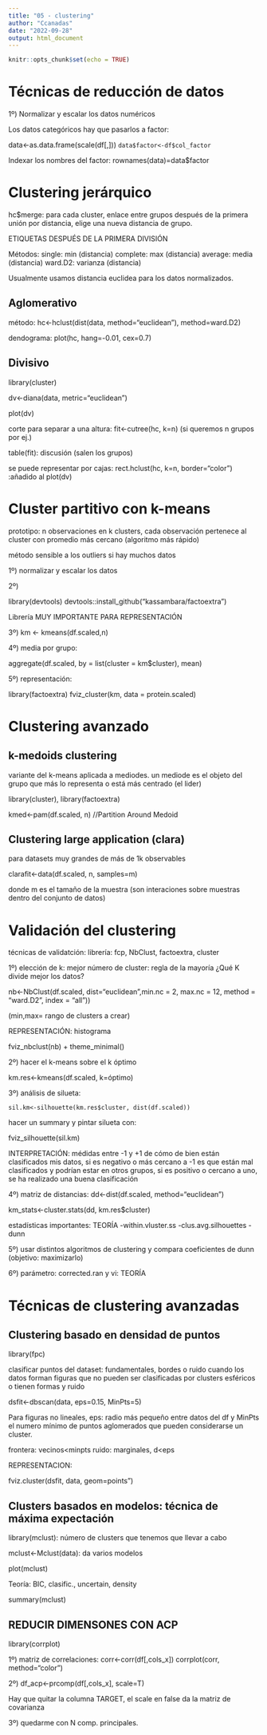 ```yaml
---
title: "05 - clustering"
author: "Ccanadas"
date: "2022-09-28"
output: html_document
---
```


```r
knitr::opts_chunk$set(echo = TRUE)
```

# Técnicas de reducción de datos

1º) Normalizar y escalar los datos numéricos

Los datos categóricos hay que pasarlos a factor:

data<-as.data.frame(scale(df[,]))
`data$factor<-df$col_factor`

Indexar los nombres del factor:
rownames(data)=data$factor


# Clustering jerárquico

hc$merge: para cada cluster, enlace entre grupos después de la primera unión por distancia, elige una nueva distancia de grupo.

ETIQUETAS DESPUÉS DE LA PRIMERA DIVISIÓN

Métodos:
single: min (distancia)
complete: max (distancia)
average: media (distancia)
ward.D2: varianza (distancia)

Usualmente usamos distancia euclidea para los datos normalizados.

## Aglomerativo 

método: hc<-hclust(dist(data, method="euclidean"), method=ward.D2)

dendograma: plot(hc, hang=-0.01, cex=0.7)


## Divisivo

library(cluster)

dv<-diana(data, metric="euclidean")

plot(dv)

corte para separar a una altura: fit<-cutree(hc, k=n) (si queremos n grupos por ej.)

table(fit): discusión (salen los grupos)

se puede representar por cajas: rect.hclust(hc, k=n, border="color") :añadido al plot(dv)




# Cluster partitivo con k-means

prototipo: n observaciones en k clusters, cada observación pertenece al cluster con promedio más cercano (algoritmo más rápido)

método sensible a los outliers si hay muchos datos

1º) normalizar y escalar los datos

2º) 

library(devtools)
devtools::install_github("kassambara/factoextra")

Librería MUY IMPORTANTE PARA REPRESENTACIÓN

3º) km <- kmeans(df.scaled,n)


4º) media por grupo:

aggregate(df.scaled, by = list(cluster = km$cluster), mean)


5º) representación:

library(factoextra)
fviz_cluster(km, data = protein.scaled)


# Clustering avanzado

## k-medoids clustering

variante del k-means aplicada a mediodes. un mediode es el objeto del grupo que más lo representa o está más centrado (el lider)

library(cluster), library(factoextra)

kmed<-pam(df.scaled, n) //Partition Around Medoid


## Clustering large application (clara)

para datasets muy grandes de más de 1k observables

clarafit<-data(df.scaled, n, samples=m)

donde m es el tamaño de la muestra (son interaciones sobre muestras dentro del conjunto de datos)



# Validación del clustering


técnicas de validatción: librería: fcp, NbClust, factoextra, cluster

1º) elección de k: mejor número de cluster: regla de la mayoría
¿Qué K divide mejor los datos?


nb<-NbClust(df.scaled, dist="euclidean",min.nc = 2, max.nc = 12, 
              method = "ward.D2", index = "all"))


(min,max= rango de clusters a crear)

REPRESENTACIÓN: histograma

fviz_nbclust(nb) + theme_minimal()


2º) hacer el k-means sobre el k óptimo

km.res<-kmeans(df.scaled, k=óptimo)


3º) análisis de silueta:

` sil.km<-silhouette(km.res$cluster, dist(df.scaled))`

hacer un summary y pintar silueta con:

fviz_silhouette(sil.km)


INTERPRETACIÓN: médidas entre -1 y +1 de cómo de bien están clasificados mis datos, si es negativo o más cercano a -1 es que están mal clasificados y podrían estar en otros grupos, si es positivo o cercano a uno, se ha realizado una buena clasificación



4º) matriz de distancias: dd<-dist(df.scaled, method="euclidean")

km_stats<-cluster.stats(dd, km.res$cluster)

estadísticas importantes: TEORÍA
-within.vluster.ss
-clus.avg.silhouettes
-dunn


5º) usar distintos algoritmos de clustering y compara coeficientes de dunn (objetivo: maximizarlo)

6º) parámetro: corrected.ran y vi: TEORÍA


# Técnicas de clustering avanzadas


## Clustering basado en densidad de puntos


library(fpc)

clasificar puntos del dataset: fundamentales, bordes o ruido cuando los datos forman figuras que no pueden ser clasificadas por clusters esféricos o tienen formas y ruido

dsfit<-dbscan(data, eps=0.15, MinPts=5)

Para figuras no lineales, eps: radio más pequeño entre datos del df y MinPts el numero mínimo de puntos aglomerados que pueden considerarse un cluster.

frontera: vecinos<minpts
ruido: marginales, d<eps

REPRESENTACION:

fviz.cluster(dsfit, data, geom=points")


## Clusters basados en modelos: técnica de máxima expectación

library(mclust): número de clusters que tenemos que llevar a cabo

mclust<-Mclust(data): da varios modelos

plot(mclust)

Teoría: BIC, clasific., uncertain, density

summary(mclust)


## REDUCIR DIMENSONES CON ACP

library(corrplot)

1º) matriz de correlaciones: corr<-corr(df[,cols_x])
                              corrplot(corr, method="color")
                              
                              
2º) df_acp<-prcomp(df[,cols_x], scale=T)

Hay que quitar la columna TARGET, el scale en false da la matriz de covarianza

3º) quedarme con N comp. principales.



























